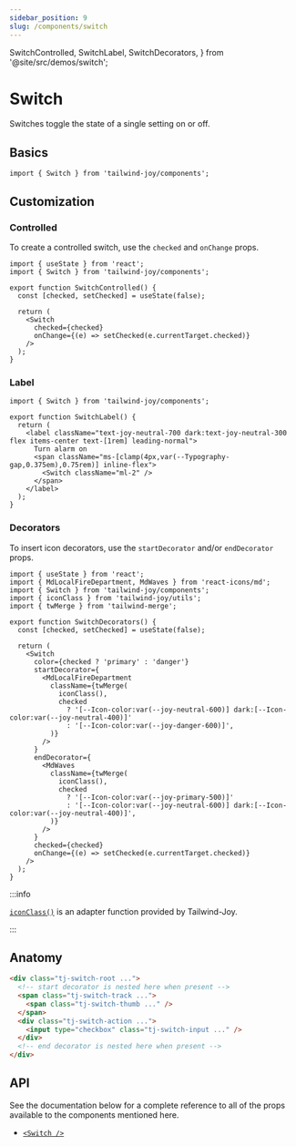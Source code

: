 ```yaml
---
sidebar_position: 9
slug: /components/switch
---
```


  SwitchControlled,
  SwitchLabel,
  SwitchDecorators,
} from '@site/src/demos/switch';

# Switch

<AvailableFrom version="0.3.0" />

Switches toggle the state of a single setting on or off.

## Basics

```tsx
import { Switch } from 'tailwind-joy/components';
```

## Customization

### Controlled

To create a controlled switch, use the `checked` and `onChange` props.

<SwitchControlled />

```tsx
import { useState } from 'react';
import { Switch } from 'tailwind-joy/components';

export function SwitchControlled() {
  const [checked, setChecked] = useState(false);

  return (
    <Switch
      checked={checked}
      onChange={(e) => setChecked(e.currentTarget.checked)}
    />
  );
}
```

### Label

<SwitchLabel />

```tsx
import { Switch } from 'tailwind-joy/components';

export function SwitchLabel() {
  return (
    <label className="text-joy-neutral-700 dark:text-joy-neutral-300 flex items-center text-[1rem] leading-normal">
      Turn alarm on
      <span className="ms-[clamp(4px,var(--Typography-gap,0.375em),0.75rem)] inline-flex">
        <Switch className="ml-2" />
      </span>
    </label>
  );
}
```

### Decorators

To insert icon decorators, use the `startDecorator` and/or `endDecorator` props.

<SwitchDecorators />

```tsx
import { useState } from 'react';
import { MdLocalFireDepartment, MdWaves } from 'react-icons/md';
import { Switch } from 'tailwind-joy/components';
import { iconClass } from 'tailwind-joy/utils';
import { twMerge } from 'tailwind-merge';

export function SwitchDecorators() {
  const [checked, setChecked] = useState(false);

  return (
    <Switch
      color={checked ? 'primary' : 'danger'}
      startDecorator={
        <MdLocalFireDepartment
          className={twMerge(
            iconClass(),
            checked
              ? '[--Icon-color:var(--joy-neutral-600)] dark:[--Icon-color:var(--joy-neutral-400)]'
              : '[--Icon-color:var(--joy-danger-600)]',
          )}
        />
      }
      endDecorator={
        <MdWaves
          className={twMerge(
            iconClass(),
            checked
              ? '[--Icon-color:var(--joy-primary-500)]'
              : '[--Icon-color:var(--joy-neutral-600)] dark:[--Icon-color:var(--joy-neutral-400)]',
          )}
        />
      }
      checked={checked}
      onChange={(e) => setChecked(e.currentTarget.checked)}
    />
  );
}
```

:::info

[`iconClass()`](../utils/icon-class) is an adapter function provided by Tailwind-Joy.

:::

## Anatomy

```html
<div class="tj-switch-root ...">
  <!-- start decorator is nested here when present -->
  <span class="tj-switch-track ...">
    <span class="tj-switch-thumb ..." />
  </span>
  <div class="tj-switch-action ...">
    <input type="checkbox" class="tj-switch-input ..." />
  </div>
  <!-- end decorator is nested here when present -->
</div>
```

## API

See the documentation below for a complete reference to all of the props available to the components mentioned here.

- [`<Switch />`](../apis/switch)
